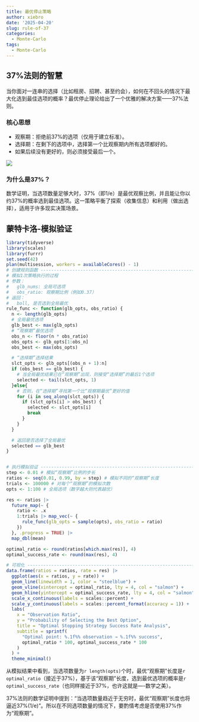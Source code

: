 ```yaml
---
title: 最优停止策略
author: xiebro
date: '2025-04-20'
slug: rule-of-37
categories:
  - Monte-Carlo
tags:
  - Monte-Carlo
---
```


## 37%法则的智慧

当你面对一连串的选择（比如租房、招聘、甚至约会），如何在不回头的情况下最大化选到最佳选项的概率？最优停止理论给出了一个优雅的解决方案——37%法则。

### 核心思想
- 观察期：拒绝前37%的选项（仅用于建立标准）。
- 选择期：在剩下的选项中，选择第一个比观察期内所有选项都好的。
- 如果后续没有更好的，则必须接受最后一个。

![](images/rule.png)

### 为什么是37%？
数学证明，当选项数量足够大时，37%（即1/e）是最优观察比例，并且能让你以约37%的概率选到最佳选项。这一策略平衡了探索（收集信息）和利用（做出选择），适用于许多现实决策场景。


## 蒙特卡洛-模拟验证
```r
library(tidyverse)
library(scales)
library(furrr)
set.seed(42)
plan(multisession, workers = availableCores() - 1)
# 创建规则函数 -----------------------------------------------------------------
# 模拟1次策略执行的过程
# 参数：
#   glb_nums: 全局可选项
#   obs_ratio: 观察期比例（例如0.37）
# 返回：
#   boll, 是否选到全局最优
rule_func <- function(glb_opts, obs_ratio) {
  n <- length(glb_opts)
  # 全局最优选项
  glb_best <- max(glb_opts)
  # “观察期”最优选项
  obs_n <- floor(n * obs_ratio)
  obs_opts <- glb_opts[1:obs_n]
  obs_best <- max(obs_opts)

  # “选择期”选择结果
  slct_opts <- glb_opts[(obs_n + 1):n]
  if (obs_best == glb_best) {
    # 当全局最优结果已在“观察期”出现，则接受“选择期”的最后1个选项
    selected <- tail(slct_opts, 1)
  }else{
    # 否则，在“选择期”寻找第一个比“观察期最优”更好的值
    for (i in seq_along(slct_opts)) {
      if (slct_opts[i] > obs_best) {
        selected <- slct_opts[i]
        break
      }
    }
  }

  # 返回是否选择了全局最优
  selected == glb_best
}


# 执行模拟验证 -----------------------------------------------------------------
step <- 0.01 # 模拟“观察期”比例的步长
ratios <- seq(0.01, 0.99, by = step) # 模拟不同的“观察期”长度
trials <- 100000 # 对每个“观察期”的模拟次数
opts <- 1:100 # 全局选项（数字越大则代表越优）

res <- ratios |>
  future_map(~ {
    ratio <- .x
    1:trials |> map_vec(~ {
      rule_func(glb_opts = sample(opts), obs_ratio = ratio)
    })
  }, .progress = TRUE) |>
  map_dbl(mean)

optimal_ratio <- round(ratios[which.max(res)], 4)
optimal_success_rate <- round(max(res), 4)

# 可视化 -----------------------------------------------------------------------
data.frame(ratios = ratios, rate = res) |>
  ggplot(aes(x = ratios, y = rate)) +
  geom_line(linewidth = 1, color = "steelblue") +
  geom_vline(xintercept = optimal_ratio, lty = 4, col = "salmon") +
  geom_hline(yintercept = optimal_success_rate, lty = 4, col = "salmon") +
  scale_x_continuous(labels = scales::percent) +
  scale_y_continuous(labels = scales::percent_format(accuracy = 1)) +
  labs(
    x = "Observation Ratio",
    y = "Probability of Selecting the Best Option",
    title = "Optimal Stopping Strategy Success Rate Analysis",
    subtitle = sprintf(
      "Optimal point: %.1f%% observation → %.1f%% success",
      optimal_ratio * 100, optimal_success_rate * 100
    )
  ) +
  theme_minimal()
```

从模拟结果中看到，当选项数量为`r length(opts)`个时，最优“观察期”长度是`r optimal_ratio`（接近于37%），基于该“观察期”长度，选到最优选项的概率是`r optimal_success_rate`（也同样接近于37%，也许这就是----数学之美）。

37%法则的数学证明中提到：“当选项数量趋近于无穷时，最优“观察期”长度也将逼近37%(1/e)”。所以在不同选项数量的情况下，要酌情考虑是否使用37%作为“观察期”。

